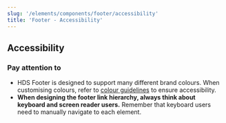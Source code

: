 ```yaml
---
slug: '/elements/components/footer/accessibility'
title: 'Footer - Accessibility'
---
```




## Accessibility

### Pay attention to
- HDS Footer is designed to support many different brand colours. When customising colours, refer to [colour guidelines](/design-tokens/colour "Colour") to ensure accessibility.
- **When designing the footer link hierarchy, always think about keyboard and screen reader users.** Remember that keyboard users need to manually navigate to each element.
